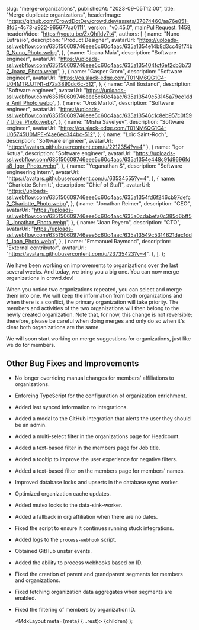 
  slug: "merge-organizations",
  publishedAt: "2023-09-05T12:00",
  title: "Merge duplicate organizations",
  headerImage:
    "https://github.com/CrowdDotDev/crowd.dev/assets/37874460/aa76e851-8fd5-4c73-a922-965677aa0111",
  version: "v0.45.0",
  mainPullRequest: 1458,
  headerVideo: "https://youtu.be/ZxQhfldy7t4",
  authors: [
    {
      name: "Nuno Eufrasio",
      description: "Product Designer",
      avatarUrl:
        "https://uploads-ssl.webflow.com/635150609746eee5c60c4aac/635a1354e14b8d3cc48f74b0_Nuno_Photo.webp",
    },
    {
      name: "Joana Maia",
      description: "Software engineer",
      avatarUrl:
        "https://uploads-ssl.webflow.com/635150609746eee5c60c4aac/635a135404fcf6ef2cb3b737_Joana_Photo.webp",
    },
    {
      name: "Gasper Grom",
      description: "Software engineer",
      avatarUrl: "https://ca.slack-edge.com/T01NM6QG1C4-U04MTRJJTN1-d72a3890dc6c-512",
    },
    {
      name: "Anil Bostanci",
      description: "Software engineer",
      avatarUrl:
        "https://uploads-ssl.webflow.com/635150609746eee5c60c4aac/635a13549c53145a79ec1dde_Anil_Photo.webp",
    },
    {
      name: "Uroš Marlot",
      description: "Software engineer",
      avatarUrl:
        "https://uploads-ssl.webflow.com/635150609746eee5c60c4aac/635a13546c1c8eb957c0f597_Uros_Photo.webp",
    },
    {
      name: "Misha Savelyev",
      description: "Software engineer",
      avatarUrl: "https://ca.slack-edge.com/T01NM6QG1C4-U05745U0MPE-f4ae6ec344bc-512",
    },
    {
      name: "Loïc Saint-Roch",
      description: "Software engineer",
      avatarUrl: "https://avatars.githubusercontent.com/u/2212354?v=4"
    },
    {
      name: "Igor Kotua",
      description: "Software engineer",
      avatarUrl:
        "https://uploads-ssl.webflow.com/635150609746eee5c60c4aac/635a1354e448c91d9696fda8_Igor_Photo.webp",
    },
    {
      name: "Yeganathan S",
      description: "Software engineering intern",
      avatarUrl: "https://avatars.githubusercontent.com/u/63534555?v=4",
    },
    {
      name: "Charlotte Schmitt",
      description: "Chief of Staff",
      avatarUrl:
        "https://uploads-ssl.webflow.com/635150609746eee5c60c4aac/635a1354fd6f246cb97defc2_Charlotte_Photo.webp",
    },
    {
      name: "Jonathan Reimer",
      description: "CEO",
      avatarUrl:
        "https://uploads-ssl.webflow.com/635150609746eee5c60c4aac/635a0cdabefa0c385d6bff53_Jonathan_Photo.webp",
    },
    {
      name: "Joan Reyero",
      description: "CTO",
      avatarUrl:
        "https://uploads-ssl.webflow.com/635150609746eee5c60c4aac/635a13549c5314621dec1ddf_Joan_Photo.webp",
    },
    {
      name: "Emmanuel Raymond",
      description: "External contributor",
      avatarUrl: "https://avatars.githubusercontent.com/u/23735423?v=4",
    },
  ],
};

We have been working on improvements to organizations over the last several weeks. And today, we bring you a big one. You can now merge organizations in crowd.dev!

When you notice two organizations repeated, you can select and merge them into one. We will keep the information from both organizations and when there is a conflict, the primary organization will take priority. The members and activities of the two organizations will then belong to the newly created organization. Note that, for now, this change is not reversible; therefore, please be careful when doing merges and only do so when it's clear both organizations are the same.

We will soon start working on merge suggestions for organizations, just like we do for members.

<CenteredImage
  src="https://github.com/CrowdDotDev/crowd.dev/assets/37874460/aa76e851-8fd5-4c73-a922-965677aa0111"
  maxWidth="100%"
/>

## Other Bug Fixes and Improvements

- No longer overriding manual changes for members' affiliations to organizations. <PullRequest number="1444"/>
- Enforcing TypeScript for the configuration of organization enrichment. <PullRequest number="1467"/>
- Added last synced information to integrations. <PullRequest number="1416"/>
- Added a modal to the GitHub integration that alerts the user they should be an admin. <PullRequest number="1434"/>
- Added a multi-select filter in the organizations page for Headcount. <PullRequest number="1433"/>
- Added a text-based filter in the members page for Job title. <PullRequest number="1438"/>
- Added a tooltip to improve the user experience for negative filters. <PullRequest number="1437"/>
- Added a text-based filter on the members page for members' names. <PullRequest number="1427"/>
- Improved database locks and upserts in the database sync worker. <PullRequest number="1451"/>
- Optimized organization cache updates. <PullRequest number="1445"/>
- Added mutex locks to the data-sink-worker. <PullRequest number="1439"/>
- Added a fallback in org affiliation when there are no dates. <PullRequest number="1436"/>
- Fixed the script to ensure it continues running stuck integrations. <PullRequest number="1426"/>
- Added logs to the `process-webhook` script. <PullRequest number="1460"/>
- Obtained GitHub unstar events. <PullRequest number="1464"/>
- Added the ability to process webhooks based on ID. <PullRequest number="1466"/>
- Fixed the creation of parent and grandparent segments for members and organizations. <PullRequest number="1443"/>
- Fixed fetching organization data aggregates when segments are enabled. <PullRequest number="1420"/>
- Fixed the filtering of members by organization ID. <PullRequest number="1425"/>

  <MdxLayout meta={meta} {...rest}>
    {children}
  </MdxLayout>
);
